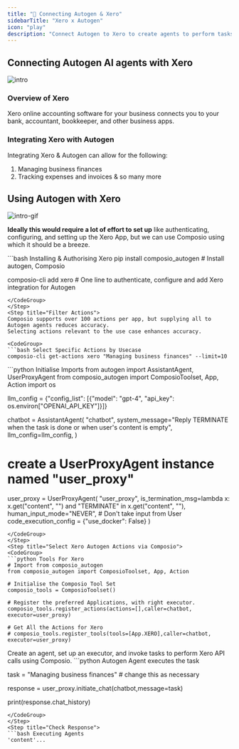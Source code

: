 ```yaml
---
title: "🚀 Connecting Autogen & Xero"
sidebarTitle: "Xero x Autogen"
icon: "play"
description: "Connect Autogen to Xero to create agents to perform tasks using natural language"
---
```


## Connecting Autogen AI agents with Xero
![intro](/media/intro.jpg)

### Overview of Xero

Xero online accounting software for your business connects you to your bank, accountant, bookkeeper, and other business apps.

### Integrating Xero with Autogen

Integrating Xero & Autogen can allow for the following:

1. Managing business finances
2. Tracking expenses and invoices
& so many more

## Using Autogen with Xero
![intro-gif](/media/intro.gif)
<Steps>
<Step title="Setting Up the Environment">

**Ideally this would require a lot of effort to set up** like authenticating, configuring, and setting up the Xero App, but we can use Composio using which it should be a breeze.

<CodeGroup>
```bash Installing & Authorising Xero
pip install composio_autogen # Install autogen, Composio 

composio-cli add xero # One line to authenticate, configure and add Xero integration for Autogen
```
</CodeGroup>
</Step>
<Step title="Filter Actions">
Composio supports over 100 actions per app, but supplying all to Autogen agents reduces accuracy.
Selecting actions relevant to the use case enhances accuracy.

<CodeGroup>
```bash Select Specific Actions by Usecase
composio-cli get-actions xero "Managing business finances" --limit=10
```
</CodeGroup>

</Step>
<Step title="Import Base Packages">

<CodeGroup>
```python Initialise Imports
from autogen import AssistantAgent, UserProxyAgent
from composio_autogen import ComposioToolset, App, Action
import os

llm_config = {"config_list": [{"model": "gpt-4", "api_key": os.environ["OPENAI_API_KEY"]}]}

chatbot = AssistantAgent(
    "chatbot",
    system_message="Reply TERMINATE when the task is done or when user's content is empty",
    llm_config=llm_config,
)

# create a UserProxyAgent instance named "user_proxy"
user_proxy = UserProxyAgent(
    "user_proxy",
    is_termination_msg=lambda x: x.get("content", "") and "TERMINATE" in x.get("content", ""),
    human_input_mode="NEVER", # Don't take input from User
    code_execution_config = {"use_docker": False}
)
```
</CodeGroup>
</Step>
<Step title="Select Xero Autogen Actions via Composio">
<CodeGroup>
```python Tools For Xero
# Import from composio_autogen
from composio_autogen import ComposioToolset, App, Action

# Initialise the Composio Tool Set
composio_tools = ComposioToolset()

# Register the preferred Applications, with right executor. 
composio_tools.register_actions(actions=[],caller=chatbot, executor=user_proxy)

# Get All the Actions for Xero
# composio_tools.register_tools(tools=[App.XERO],caller=chatbot, executor=user_proxy) 
```
</CodeGroup>
</Step>
<Step title="Execute the Agent">
Create an agent, set up an executor, and invoke tasks to perform Xero API calls using Composio. 
<CodeGroup>
```python Autogen Agent executes the task

task = "Managing business finances" # change this as necessary

response = user_proxy.initiate_chat(chatbot,message=task)

print(response.chat_history)
```
</CodeGroup>
</Step>
<Step title="Check Response">
```bash Executing Agents
'content'...
```
</Step>
</Steps>

